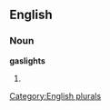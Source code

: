 
==English==

===Noun===
'''gaslights'''

# {{plural of|[[gaslight]]}}

[[Category:English plurals]]